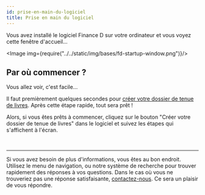 ```yaml
---
id: prise-en-main-du-logiciel
title: Prise en main du logiciel
---
```



Vous avez installé le logiciel Finance&nbsp;D sur votre ordinateur et vous voyez cette fenêtre d'accueil...

<Image img={require("../../static/img/bases/fd-startup-window.png")}/>


## Par où commencer&nbsp;?
Vous allez voir, c'est facile...

Il faut premièrement quelques secondes pour [créer votre dossier de tenue de livres](/docs/bases/nouveau-dossier).
Après cette étape rapide, tout sera prêt&nbsp;!

Alors, si vous êtes prêts à commencer, cliquez sur le bouton "Créer votre dossier de tenue de livres"
dans le logiciel et suivez les étapes qui s'affichent à l'écran.

<br/>
<hr/>

Si vous avez besoin de plus d'informations, vous êtes au bon endroit. Utilisez le menu de navigation, ou notre système
de recherche pour trouver rapidement des réponses à vos questions. Dans le cas où vous ne trouveriez pas une réponse satisfaisante,
[contactez-nous](https://finance-d.com/contact/). Ce sera un plaisir de vous répondre.


